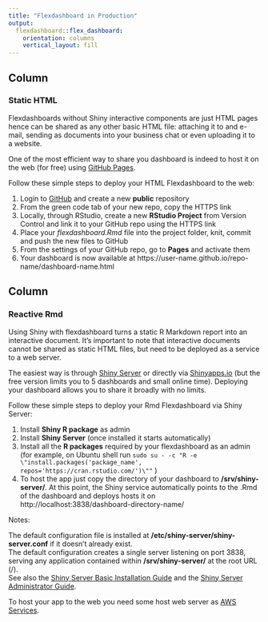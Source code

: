 ```yaml
---
title: "Flexdashboard in Production"
output: 
  flexdashboard::flex_dashboard:
    orientation: columns
    vertical_layout: fill
---
```




Column {data-width=500}
---------------------------------------------------------------

### Static HTML

Flexdashboards without Shiny interactive components are just HTML pages
hence can be shared as any other basic HTML file: attaching 
it to and e-mail, sending as documents into your business chat or even
uploading it to a website.    

One of the most efficient way to share you dashboard is indeed to host it
on the web (for free) using [GitHub Pages](https://pages.github.com/).  

Follow these simple steps to deploy your HTML Flexdashboard to the web:  

1. Login to [GitHub](https://github.com/) and create a new **public** repository  
2. From the green code tab of your new repo, copy the HTTPS link   
3. Locally, through RStudio, create a new **RStudio Project** from Version 
Control and link it to your GitHub repo using the HTTPS link  
4. Place your *flexdashboard.Rmd* file into the project folder, knit, commit 
and push the new files to GitHub   
5. From the settings of your GitHub repo, go to **Pages** and activate them  
6. Your dashboard is now available at 
https://user-name.github.io/repo-name/dashboard-name.html


Column {data-width=500}
---------------------------------------------------------------

### Reactive Rmd

Using Shiny with flexdashboard turns a static R Markdown report into an 
interactive document. It’s important to note that interactive documents 
cannot be shared as static HTML files, but need to be deployed as a service
to a web server.   

The easiest way is through 
[Shiny Server](https://www.rstudio.com/products/shiny/shiny-server/) 
or directly via [Shinyapps.io](https://www.shinyapps.io/) (but the
free version limits you to 5 dashboards and small online time). 
Deploying your dashboard allows you to share it broadly with no limits.  

Follow these simple steps to deploy your Rmd Flexdashboard via Shiny Server:  

1. Install **Shiny R package** as admin  
2. Install **Shiny Server** (once installed it starts automatically)
3. Install all the **R packages** required by your flexdashboard as an admin 
(for example, on Ubuntu shell run 
`sudo su - -c "R -e \"install.packages('package_name', repos='https://cran.rstudio.com/')\""`
)  
4. To host the app just copy the directory of your dashboard to 
**/srv/shiny-server/**. At this point, the Shiny service automatically points
to the .Rmd of the dashboard and deploys hosts it on 
http://localhost:3838/dashboard-directory-name/  


Notes:  

The default configuration file is installed at 
**/etc/shiny-server/shiny-server.conf** if it doesn't already exist.  
The default configuration creates a single server listening on port 3838, 
serving any application contained within **/srv/shiny-server/** at the root 
URL (/).   
See also the 
[Shiny Server Basic Installation Guide](https://www.rstudio.com/products/shiny/download-server/)
and the 
[Shiny Server Administrator Guide](https://docs.rstudio.com/shiny-server/).  


To host your app to the web you need some host web server as 
[AWS Services](https://www.charlesbordet.com/en/guide-shiny-aws/#).  

